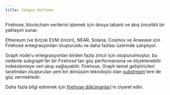 ```yaml
---
title: Yangın Hortumu
---
```


Firehose, blockchain verilerini işlemek için dosya tabanlı ve akış öncelikli bir yaklaşım sunar.

Ethereum (ve birçok EVM zinciri), NEAR, Solana, Cosmos ve Arweave için Firehose entegrasyonları oluşturuldu ve daha fazlası üzerinde çalışılıyor.

Graph node'u entegrasyonları birden fazla zincir için oluşturulmuştur, bu nedenle subgraph'ler bir Firehose'tan güç performansına ve ölçeklenebilir indekslemeye veri akışı sağlayabilir. Firehose, Graph temel geliştiricileri tarafından oluşturulan yeni bir dönüşüm teknolojisi olan [substream](/substreams)'lere de güç vermektedir.

Daha fazla bilgi edinmek için [firehose dökümanları](https://firehose.streamingfast.io/)'nı ziyaret edin.
